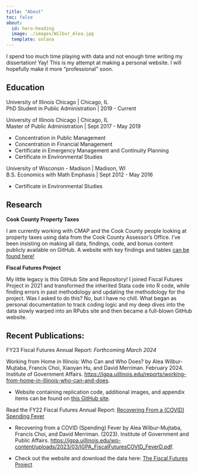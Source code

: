 ```yaml
---
title: "About"
toc: false
about: 
  id: hero-heading
  image: ./images/Wilbur_Alea.jpg
  template: solana
---
```


:::{#hero-heading}

I spend too much time playing with data and not enough time writing my dissertation! Yay! This is my attempt at making a personal website. I will hopefully make it more "professional" soon.

## Education

University of Illinois Chicago \| Chicago, IL \
PhD Student in Public Administration \| 2019 - Current

University of Illinois Chicago \| Chicago, IL\
Master of Public Administration \| Sept 2017 - May 2019

-   Concentration in Public Management
-   Concentration in Financial Management
-   Certificate in Emergency Management and Continuity Planning
-   Certificate in Environmental Studies

University of Wisconsin - Madison \| Madison, WI \
B.S. Economics with Math Emphasis \| Sept 2012 - May 2016

-   Certificate in Environmental Studies

:::


## Research

**Cook County Property Taxes**

I am currently working with CMAP and the Cook County people looking at property taxes using data from the Cook County Assessor's Office. I've been insisting on making all data, findings, code, and bonus content publicly available on GitHub. A website with key findings and tables [can be found here!](https://aleawm.github.io/CookCounty-PropertyTaxes/)

**Fiscal Futures Project**

My little legacy is this GitHub Site and Repository! I joined Fiscal Futures Project in 2021 and transformed the inherited Stata code into R code, while finding errors in past methodology and updating the methodology for the project. Was I asked to do this? No, but I have no chill. What began as personal documentation to track coding logic and my deep dives into the data slowly warped into an RPubs site and then became a full-blown GitHub website.


## Recent Publications:

FY23 Fiscal Futures Annual Report: *Forthcoming March 2024*

Working from Home in Illinois: Who Can and Who Does? by Alea Wilbur-Mujtaba, Francis Choi, Xiaoyan Hu, and David Merriman. February 2024. Institute of Government Affairs. <https://igpa.uillinois.edu/reports/working-from-home-in-illinois-who-can-and-does>.

-   Website containing replication code, additional images, and appendix items can be found on [this GitHub site](https://aleawm.github.io/WorkFromHome/).

Read the FY22 Fiscal Futures Annual Report: [Recovering From a (COVID) Spending Fever](https://igpa.uillinois.edu/wp-content/uploads/2023/03/IGPA_FiscalFuturesCOVID_FeverD.pdf)

-   Recovering from a COVID (Spending) Fever by Alea Wilbur-Mujtaba, Francis Choi, and David Merriman. (2023). Institute of Government and Public Affairs. <https://igpa.uillinois.edu/wp-content/uploads/2023/03/IGPA_FiscalFuturesCOVID_FeverD.pdf>.

-   Check out the website and download the data here: [The Fiscal Futures Project](https://aleawm.github.io/Fiscal-Futures/)


